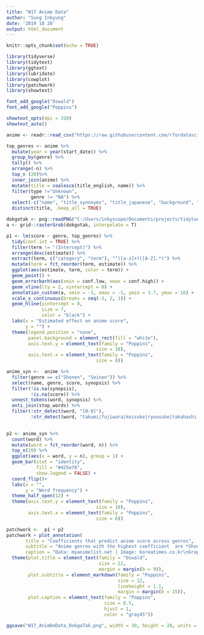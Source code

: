 ```yaml
---
title: "W17 Anime Data"
author: "Sung Inkyung"
date: '2019 10 28'
output: html_document
---
```


```r
knitr::opts_chunk$set(echo = TRUE)
```

```r
library(tidyverse)
library(tidytext)
library(ggtext)
library(lubridate)
library(cowplot)
library(patchwork)
library(showtext)

font_add_google("Oswald")
font_add_google("Poppins")

showtext_opts(dpi = 320)
showtext_auto()
```

```r
anime <- readr::read_csv("https://raw.githubusercontent.com/rfordatascience/tidytuesday/master/data/2019/2019-04-23/tidy_anime.csv") 
```

```r
top_genres <- anime %>% 
  mutate(year = year(start_date)) %>% 
  group_by(genre) %>% 
  tally() %>% 
  arrange(-n) %>% 
  top_n (20)%>% 
  inner_join(anime) %>% 
  mutate(title = coalesce(title_english, name)) %>% 
  filter(type !="Unknown",
         genre != "NA") %>% 
  select(-c("name", "title_synonyms", "title_japanese", "background", "premiered", "broadcast",  "related", "airing")) %>% 
  distinct(title, .keep_all = TRUE)
```

```r
dokgotak <- png::readPNG("C:/Users/inkyscope/Documents/projects/tidytuesday/image/Dokgotak.png")
a <- grid::rasterGrob(dokgotak, interpolate = T)

p1 <- lm(score ~ genre, top_genres) %>%
  tidy(conf.int = TRUE) %>% 
  filter(term != "(Intercept)") %>% 
  arrange(desc(estimate)) %>% 
  extract(term, c("category", "term"), "^([a-z]+)([A-Z].*)") %>%
  mutate(term = fct_reorder(term, estimate)) %>% 
  ggplot(aes(estimate, term, color = term)) +
  geom_point() +
  geom_errorbarh(aes(xmin = conf.low, xmax = conf.high)) +
  geom_vline(lty = 2, xintercept = 0) +
  annotation_custom(a, xmin = -3, xmax = -1, ymin = 3.7, ymax = 16) +
  scale_x_continuous(breaks = seq(-3, 2, 1)) +
  geom_hline(yintercept = 0,
             size = 7,
             color = "black") +
  labs(x = "Estimated effect on anime score",
       y = "") +
  theme(legend.position = "none",
        panel.background = element_rect(fill = "white"),
        axis.text.y = element_text(family = "Poppins",
                                 size = 10),
        axis.text.x = element_text(family = "Poppins",
                                 size = 8))
```

```r
anime_syn <-  anime %>% 
  filter(genre == c("Shonen", "Seinen")) %>% 
  select(name, genre, score, synopsis) %>% 
  filter(!is.na(synopsis),
         !is.na(score)) %>% 
  unnest_tokens(word, synopsis) %>% 
  anti_join(stop_words) %>% 
  filter(!str_detect(word, "[0-9]"), 
         !str_detect(word, "takumi|fujiwara|keisuke|ryousuke|takahashi|takumi|ssr|todo|juku|dr|kenzo|tenma|dr|source|mal|written|rewrite|japan|ann|tokyo|manga")) 
  

p2 <- anime_syn %>% 
  count(word) %>% 
  mutate(word = fct_reorder(word, n)) %>% 
  top_n(20) %>% 
  ggplot(aes(x = word, y = n), group = 1) +
  geom_bar(stat = "identity",
           fill = "#425e78",
           show.legend = FALSE) +
  coord_flip()+
  labs(x = "",
       y = "Word frequency") +
  theme_half_open(12) +
  theme(axis.text.y = element_text(family = "Poppins",
                                 size = 10),
        axis.text.x = element_text(family = "Poppins",
                                 size = 8))
```

```r
patchwork <-  p1 + p2
patchwork + plot_annotation(
       title = "Coefficients that predict anime score across genres",
       subtitle = "Anime genres with the highest coefficient  are *Shounen* and *Seinen*. *Shounen* is targeted for teenage  boys and <br> *Seinen* toward young adult men. Image below is Dokgo Tak, a main character of Korean animated film listed <br> under *Shounen* and *Sports* genre. He has a rebellious spirit against social conventions and refuses to give up <br> and renew its commitment to overcoming difficulties. Its corresponding topics like friendship, family are reflected <br> in the word frequency plot from the synopsis of the relevant genres.",
       caption = "Data: myanimelist.net | Image: koreatimes.co.kr\nGraphic: Sung Inkyung") &
  theme(plot.title = element_text(family = "Oswald",
                                  size = 22,
                                  margin = margin(b = 9)),
        plot.subtitle = element_markdown(family = "Poppins",
                                         size = 12,
                                         lineheight = 1.1,
                                         margin = margin(b = 15)),
        plot.caption = element_text(family = "Poppins",
                                    size = 8.5,
                                    hjust = 1,
                                    color = "gray45"))

ggsave("W17_AnimDeData_DokgoTak.png", width = 30, height = 20, units = "cm")
```


